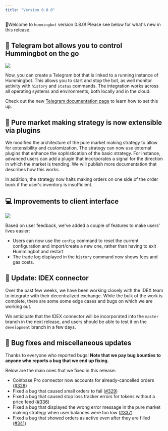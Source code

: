 ```yaml
---
title: "Version 0.8.0"
---
```


🚀Welcome to `hummingbot` version 0.8.0! Please see below for what's new in this release.

## 🏃 Telegram bot allows you to control Hummingbot on the go

![](/assets/img/telegram-screenshot.png)

Now, you can create a Telegram bot that is linked to a running instance of Hummingbot. This allows you to start and stop the bot, as well monitor activity with `history` and `status` commands. The integration works across all operating systems and environments, both locally and in the cloud.

Check out the new [Telegram documentation page](/advanced/telegram) to learn how to set this up.

## 🤖 Pure market making strategy is now extensible via plugins

We modified the architecture of the pure market making strategy to allow for extensibility and customization. The strategy can now use external plugins that enhance the sophistication of the basic strategy. For instance, advanced users can add a plugin that incorporates a signal for the direction in which the market is trending. We will publish more documentation that describes how this works.

In addition, the strategy now halts making orders on one side of the order book if the user's inventory is insufficient.

## 💻 Improvements to client interface

![](/assets/img/reconfig.png)

Based on user feedback, we've added a couple of features to make users' lives easier:

- Users can now use the `config` command to reset the current configuration and import/create a new one, rather than having to exit Hummingbot and restart
- The trade log displayed in the `history` command now shows fees and gas costs.

## 🔗 Update: IDEX connector

Over the past few weeks, we have been working closely with the IDEX team to integrate with their decentralized exchange. While the bulk of the work is complete, there are some some edge cases and bugs on which we are working out.

We anticipate that the IDEX connector will be incorporated into the `master` branch in the next release, and users should be able to test it on the `development` branch in a few days.

## 🐞 Bug fixes and miscellaneous updates

Thanks to everyone who reported bugs! **Note that we pay bug bounties to anyone who reports a bug that we end up fixing.**

Below are the main ones that we fixed in this release:

- Coinbase Pro connector now accounts for already-cancelled orders ([#328](https://github.com/CoinAlpha/hummingbot/issues/328))
- Fixed a bug that caused small orders to fail ([#329](https://github.com/CoinAlpha/hummingbot/issues/329))
- Fixed a bug that caused stop loss tracker errors for tokens without a price feed ([#336](https://github.com/CoinAlpha/hummingbot/issues/336))
- Fixed a bug that displayed the wrong error message in the pure market making strategy when user balances were too low ([#337](https://github.com/CoinAlpha/hummingbot/issues/337))
- Fixed a bug that showed orders as active even after they are filled ([#341](https://github.com/CoinAlpha/hummingbot/issues/341))
